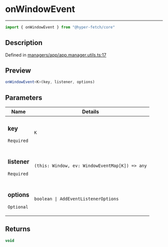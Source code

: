 

# onWindowEvent

<div class="api-docs__separator" data-reactroot="">

---

</div><div class="api-docs__import" data-reactroot="">

```ts
import { onWindowEvent } from "@hyper-fetch/core"
```

</div><div class="api-docs__section">

## Description

</div><div class="api-docs__description"><span class="api-docs__do-not-parse">



</span></div><p class="api-docs__definition">

Defined in [managers/app/app.manager.utils.ts:17](https://github.com/BetterTyped/hyper-fetch/blob/3f01c37e/packages/core/src/managers/app/app.manager.utils.ts#L17)

</p><div class="api-docs__section">

## Preview

</div><div class="api-docs__preview fn">

```ts
onWindowEvent<K>(key, listener, options)
```

</div><div class="api-docs__section">

## Parameters

</div><div class="api-docs__parameters"><table><thead><tr><th>Name</th><th>Details</th></tr></thead><tbody><tr param-data="key"><td class="api-docs__param-name required">

### key 

`Required`

</td><td class="api-docs__param-type">

`K`

</td></tr><tr param-data="listener"><td class="api-docs__param-name required">

### listener 

`Required`

</td><td class="api-docs__param-type">

`(this: Window, ev: WindowEventMap[K]) => any`

</td></tr><tr param-data="options"><td class="api-docs__param-name optional">

### options 

`Optional`

</td><td class="api-docs__param-type">

`boolean | AddEventListenerOptions`

</td></tr></tbody></table></div><div class="api-docs__section">

## Returns

</div><div class="api-docs__returns">

```ts
void
```

</div>